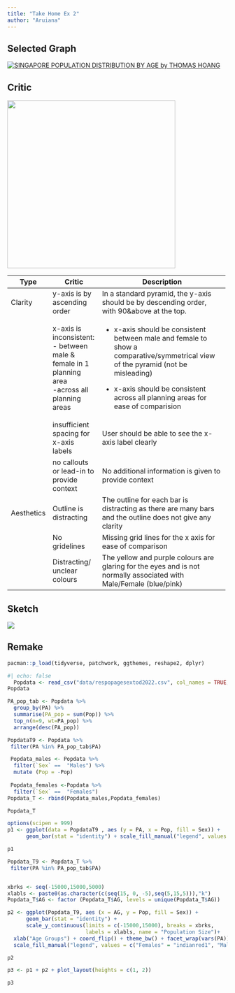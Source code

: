 ```yaml
---
title: "Take Home Ex 2"
author: "Aruiana"
---
```


## Selected Graph

[![SINGAPORE POPULATION DISTRIBUTION BY AGE by THOMAS HOANG](images/Dashboard%203.png)](https://public.tableau.com/app/profile/thomas.hoang8154/viz/takehome1_16740523080150/Dashboard3)

## Critic

![](images/image-2059255497.png){fig-align="center" width="384"}

+------------+---------------------------------------------+-----------------------------------------------------------------------------------------------------------------------------------+
| Type       | Critic                                      | Description                                                                                                                       |
+============+=============================================+===================================================================================================================================+
| Clarity    | y-axis is by ascending order                | In a standard pyramid, the y-axis should be by descending order, with 90&above at the top.                                        |
+------------+---------------------------------------------+-----------------------------------------------------------------------------------------------------------------------------------+
|            | x-axis is inconsistent:\                    | -   x-axis should be consistent between male and female to show a comparative/symmetrical view of the pyramid (not be misleading) |
|            | - between male & female in 1 planning area\ |                                                                                                                                   |
|            | -across all planning areas                  | -   x-axis should be consistent across all planning areas for ease of comparision                                                 |
+------------+---------------------------------------------+-----------------------------------------------------------------------------------------------------------------------------------+
|            | insufficient spacing for x-axis labels      | User should be able to see the x-axis label clearly                                                                               |
+------------+---------------------------------------------+-----------------------------------------------------------------------------------------------------------------------------------+
|            | no callouts or lead-in to provide context   | No additional information is given to provide context                                                                             |
+------------+---------------------------------------------+-----------------------------------------------------------------------------------------------------------------------------------+
| Aesthetics | Outline is distracting                      | The outline for each bar is distracting as there are many bars and the outline does not give any clarity                          |
+------------+---------------------------------------------+-----------------------------------------------------------------------------------------------------------------------------------+
|            | No gridelines                               | Missing grid lines for the x axis for ease of comparison                                                                          |
+------------+---------------------------------------------+-----------------------------------------------------------------------------------------------------------------------------------+
|            | Distracting/ unclear colours                | The yellow and purple colours are glaring for the eyes and is not normally associated with Male/Female (blue/pink)                |
+------------+---------------------------------------------+-----------------------------------------------------------------------------------------------------------------------------------+

## Sketch

![](images/image-1658455050.png)

## Remake

```r
pacman::p_load(tidyverse, patchwork, ggthemes, reshape2, dplyr) 

#| echo: false
  Popdata <- read_csv("data/respopagesextod2022.csv", col_names = TRUE, show_col_types = FALSE)
Popdata

```

```r
PA_pop_tab <- Popdata %>%
  group_by(PA) %>%
  summarise(PA_pop = sum(Pop)) %>%
  top_n(n=9, wt=PA_pop) %>%
  arrange(desc(PA_pop))

PopdataT9 <- Popdata %>%
 filter(PA %in% PA_pop_tab$PA)

```

```r
 Popdata_males <- Popdata %>%
  filter(`Sex` ==  "Males") %>%
  mutate (Pop = -Pop)
 
 Popdata_females <-Popdata %>%
  filter(`Sex` ==  "Females") 
Popdata_T <- rbind(Popdata_males,Popdata_females)

Popdata_T
```

```r

options(scipen = 999)
p1 <- ggplot(data = PopdataT9 , aes (y = PA, x = Pop, fill = Sex)) +
      geom_bar(stat = "identity") + scale_fill_manual("legend", values = c("Females" = "indianred1", "Males" = "royalblue3")) + scale_x_continuous(labels = scales::comma, limits = c(0,250000) ) + ggtitle("Total Population Size of Top 9 Planning Areas")

p1
```

```r
Popdata_T9 <- Popdata_T %>%
 filter(PA %in% PA_pop_tab$PA)


xbrks <- seq(-15000,15000,5000)
xlabls <- paste0(as.character(c(seq(15, 0, -5),seq(5,15,5))),"k")
Popdata_T$AG <- factor (Popdata_T$AG, levels = unique(Popdata_T$AG))

p2 <- ggplot(Popdata_T9, aes (x = AG, y = Pop, fill = Sex)) +
      geom_bar(stat = "identity") + 
      scale_y_continuous(limits = c(-15000,15000), breaks = xbrks, 
                         labels = xlabls, name = "Population Size")+  
  xlab("Age Groups") + coord_flip() + theme_bw() + facet_wrap(vars(PA)) +
  scale_fill_manual("legend", values = c("Females" = "indianred1", "Males" = "royalblue3")) + ggtitle("Population Pyramid of Top 9 Planning Areas")

p2
```

```r

p3 <- p1 + p2 + plot_layout(heights = c(1, 2))

p3
```

